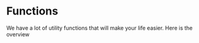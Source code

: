 # Functions

We have a lot of utility functions that will make your life easier. Here is the overview
